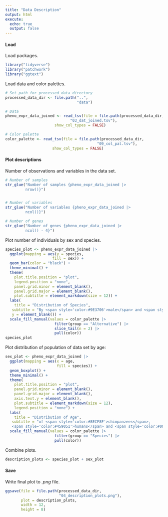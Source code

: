 ```yaml
---
title: "Data Description"
output: html
execute:
  echo: true
  output: false
---
```


#### Load

Load packages.

```r
library("tidyverse")
library("patchwork")
library("ggtext")
```

Load data and color palettes.

```r
# Set path for processed data directory
processed_data_dir <- file.path("..",
                                "data")

# Data
pheno_expr_data_joined <- read_tsv(file = file.path(processed_data_dir,
                             "03_dat_joined.tsv"),
                      show_col_types = FALSE)

# Color palette
color_palette <- read_tsv(file = file.path(processed_data_dir,
                                         "09_col_pal.tsv"),
                     show_col_types = FALSE)
```

#### Plot descriptions

Number of observations and variables in the data set.

```r
# Number of samples
str_glue("Number of samples {pheno_expr_data_joined |>
         nrow()}")


# Number of variables
str_glue("Number of variables {pheno_expr_data_joined |>
         ncol()}")

# Number of genes
str_glue("Number of genes {pheno_expr_data_joined |>
         ncol() - 4}")
```

Plot number of individuals by sex and species.

```r
species_plot <- pheno_expr_data_joined |>
  ggplot(mapping = aes(y = species,
                     fill = sex)) +
  geom_bar(color = "black") +
  theme_minimal() +
  theme(
    plot.title.position = "plot",
    legend.position = "none",
    panel.grid.minor = element_blank(),
    panel.grid.major = element_blank(),
    plot.subtitle = element_markdown(size = 12)) +
  labs(
    title = "Distribution of Species",
   subtitle = "By <span style='color:#9E3706'>male</span> and <span style='color:#DE580C'>female</span>",
   y = element_blank()) +
  scale_fill_manual(values = color_palette |>
                      filter(group == "Alternative") |>
                      slice_tail(n = 2) |>
                      pull(color))
species_plot

```

Plot distribution of population of data set by age:

```r
sex_plot <- pheno_expr_data_joined |>
  ggplot(mapping = aes(x = age,
                       fill = species)) +
  geom_boxplot() +
  theme_minimal() +
  theme(
    plot.title.position = "plot",
    panel.grid.minor = element_blank(),
    panel.grid.major = element_blank(),
    axis.text.y = element_blank(),
    plot.subtitle = element_markdown(size = 12),
    legend.position = "none") +
  labs(
    title = "Distribution of Age",
   subtitle = "of <span style='color:#8ECF8F'>chimpanzees</span>,
   <span style='color:#459051'>humans</span> and <span style='color:#00441B'>macaque</span>") +
  scale_fill_manual(values = color_palette |>
                      filter(group == "Species") |>
                      pull(color))

```

Combine plots.

```r
description_plots <- species_plot + sex_plot

```

#### Save

Write final plot to *.png* file.

```r
ggsave(file = file.path(processed_data_dir,
                        "04_description_plots.png"),
       plot = description_plots,
       width = 12,
       height = 8)
```
